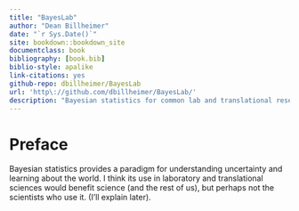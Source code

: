 ```yaml
--- 
title: "BayesLab"
author: "Dean Billheimer"
date: "`r Sys.Date()`"
site: bookdown::bookdown_site
documentclass: book
bibliography: [book.bib]
biblio-style: apalike
link-citations: yes
github-repo: dbillheimer/BayesLab
url: 'http\://github.com/dbillheimer/BayesLab/'
description: "Bayesian statistics for common lab and translational research problems."
---
```


# Preface {-}

Bayesian statistics provides a paradigm for understanding uncertainty and
learning about the world. I think its use in laboratory and translational sciences
would benefit science (and the rest of us), but perhaps not the scientists who
use it. (I'll explain later).
